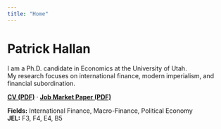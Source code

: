 ```yaml
---
title: "Home"
---
```


# Patrick Hallan

I am a Ph.D. candidate in Economics at the University of Utah.  
My research focuses on international finance, modern imperialism, and financial subordination.

**[CV (PDF)](files/Hallan_CV.pdf)** · **[Job Market Paper (PDF)](files/JMP_Hallan.pdf)**

**Fields:** International Finance, Macro-Finance, Political Economy  
**JEL:** F3, F4, E4, B5
